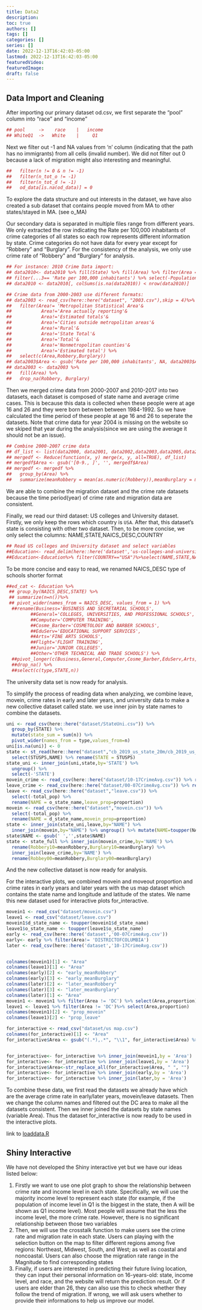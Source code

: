 ```yaml
---
title: Data2
description:
toc: true
authors: []
tags: []
categories: []
series: []
date: 2022-12-13T16:42:03-05:00
lastmod: 2022-12-13T16:42:03-05:00
featuredVideo:
featuredImage:
draft: false
---
```


## Data Import and Cleaning

After importing our primary dataset od.csv, we first separate the "pool" column into "race" and "income"

```r
## pool     ->    race    |   income
## WhiteQ1  ->   White    |     Q1
```

Next we filter out -1 and NA values from 'n' column (indicating that the path has no immigrants) from all cells (invalid number). We did not filter out 0 because a lack of migration might also interesting and meaningful. 

```r
##   filter(n != 0 & n != -1) 
##   filter(n_tot_o != -1) 
##   filter(n_tot_d != -1)
##   od_data[is.na(od_data)] = 0
```


To explore the data structure and out interests in the dataset, we have also created a sub dataset that contains people moved from MA to other states/stayed in MA. (see o_MA)


Our secondary data is separated in multiple files range from different years. We only extracted the row indicating the Rate per 100,000 inhabitants of crime categories of all states so each row represents different information by state. 
Crime categories do not have data for every year except for "Robbery" and "Burglary". For the consistency of the analysis, we only use crime rate of "Robbery" and "Burglary" for analysis. 

```r
## For instance: 2010 Crime Data import:
## data2010<- data2010 %>% fill(State) %>% fill(Area) %>% filter(Area == 'State Total') %>% 
## filter(...3== 'Rate per 100,000 inhabitants') %>% select(-Population,-...3)
## data2010 <- data2010[, colSums(is.na(data2010)) < nrow(data2010)]

## Crime data from 2000-2003 use different formats:
## data2003 <- read_csv(here::here("dataset", "2003.csv"),skip = 4)%>% 
##   filter(Area!= 'Metropolitan Statistical Area'&
##           Area!='Area actually reporting'&
##           Area!='Estimated totals'&
##           Area!='Cities outside metropolitan areas'&
##           Area!='Rural'&
##           Area!='State Total'&
##           Area!='Total'&
##           Area!='Nonmetropolitan counties'&
##           Area!='Estimated total') %>% 
##   select(c(Area,Robbery,Burglary))
## data2003$Area <- gsub('Rate per 100,000 inhabitants', NA, data2003$Area) 
## data2003 <- data2003 %>% 
##   fill(Area) %>%
##   drop_na(Robbery, Burglary)
```

Then we merged crime data from 2000-2007 and 2010-2017 into two datasets, each dataset is composed of state name and average crime cases. This is because this data is collected when these people were at age 16 and 26 and they were born between between 1984-1992. So we have calculated the time period of these people at age 16 and 26 to seperate the datasets. Note that crime data for year 2004 is missing on the website so we skiped that year during the analysis(since we are using the average it should not be an issue).

```r
## Combine 2000-2007 crime data
## df_list <- list(data2000, data2001, data2002,data2003,data2005,data2006,data2007)
## mergedf <- Reduce(function(x, y) merge(x, y, all=TRUE), df_list)
## mergedf$Area <- gsub('[0-9., ]', '', mergedf$Area)
## mergedf <- mergedf %>%
##   group_by(Area) %>%
##   summarize(meanRobbery = mean(as.numeric(Robbery)),meanBurglary = mean(Burglary))
```
We are able to combine the migration dataset and the crime rate datasets because the time period(year) of crime rate and migration data are consistent. 

Finally, we read our third dataset: US colleges and University dataset. Firstly, we only keep the rows which country is  `USA`. After that, this dataset’s state is consisting with other two dataset. Then, to be more concise, we only select the columns: NAME,STATE,NAICS_DESC,COUNTRY

```r
## Read US colleges and University dataset and select variables
##Education<- read_delim(here::here('dataset','us-colleges-and-universities.csv'),delim=';')
##Education<-Education%>% filter(COUNTRY=="USA")%>%select(NAME,STATE,NAICS_DESC,COUNTRY)
```

To be more concise and easy to read, we renamed NAICS_DESC type of schools shorter format
```r
##ed_cat <- Education %>%
 ## group_by(NAICS_DESC,STATE) %>%
 ## summarize(n=n())%>%
 ## pivot_wider(names_from = NAICS_DESC, values_from = 1) %>%
  ##rename(Business='BUSINESS AND SECRETARIAL SCHOOLS',
         ##General='COLLEGES, UNIVERSITIES, AND PROFESSIONAL SCHOOLS',
         ##Computer='COMPUTER TRAINING',
         ##Cosme_Barber='COSMETOLOGY AND BARBER SCHOOLS',
         ##EduServ='EDUCATIONAL SUPPORT SERVICES',
         ##Arts='FINE ARTS SCHOOLS',
         ##Flight='FLIGHT TRAINING',
         ##Junior='JUNIOR COLLEGES',
         ##Other='OTHER TECHNICAL AND TRADE SCHOOLS') %>%
  ##pivot_longer(c(Business,General,Computer,Cosme_Barber,EduServ,Arts,Flight,Junior,Other),names_to = 'type',values_to='value') %>%
  ##drop_na() %>%
  ##select(c(type,STATE,n))
```
The university data set is now ready for analysis.

To simplify the process of reading data when analyzing, we combine leave, movein, crime rates in early and later years, and university data to make a new collective dataset called state. we use inner join by state names to combine the datasets. 

```r
uni <- read_csv(here::here("dataset/StateUni.csv")) %>%
  group_by(STATE) %>%
  mutate(state_sum = sum(n)) %>% 
  pivot_wider(names_from = type,values_from=n)
uni[is.na(uni)] <- 0
state <- st_read(here::here("dataset","cb_2019_us_state_20m/cb_2019_us_state_20m.shp")) %>%
  select(STUSPS,NAME) %>% rename(STATE = STUSPS)
state_uni <- inner_join(uni,state,by='STATE') %>%
  ungroup() %>%
  select(-'STATE')
movein_crime <- read_csv(here::here("dataset/10-17CrimeAvg.csv")) %>% rename(NAME = State)
leave_crime <- read_csv(here::here("dataset/00-07CrimeAvg.csv")) %>% rename(NAME = Area)
leave <- read_csv(here::here("dataset","leave.csv")) %>%
  select(-total_pop) %>%
  rename(NAME = o_state_name,leave_prop=proportion) 
movein <- read_csv(here::here("dataset","movein.csv")) %>%
  select(-total_pop) %>%
  rename(NAME = d_state_name,movein_prop=proportion)
state <- inner_join(state_uni,leave,by="NAME") %>%
  inner_join(movein,by="NAME") %>% ungroup() %>% mutate(NAME=toupper(NAME)) 
state$NAME <- gsub(' ','',state$NAME)
state <- state_full %>% inner_join(movein_crime,by='NAME') %>%
  rename(Robbery10=meanRobbery,Burglary10=meanBurglary) %>%
  inner_join(leave_crime,by='NAME') %>%
  rename(Robbey00=meanRobbery,Burglary00=meanBurglary)

```
And the new collective dataset is now ready for analysis. 

For the interactive plots, we combined movein and moveout proportion and crime rates in early years and later years with the us map dataset which contains the state name and longitude and latitude of the states. We name this new dataset used for interactive plots for_interactive.

```r
movein1 <- read_csv("dataset/movein.csv")
leave1 <- read_csv("dataset/leave.csv")
movein1$d_state_name <- toupper(movein1$d_state_name)
leave1$o_state_name <- toupper(leave1$o_state_name)
early <- read_csv(here::here('dataset','00-07CrimeAvg.csv')) 
early<- early %>% filter(Area!= 'DISTRICTOFCOLUMBIA')
later <- read_csv(here::here('dataset','10-17CrimeAvg.csv'))


colnames(movein1)[1] <- "Area"
colnames(leave1)[1] <- "Area"
colnames(early)[2] <- "early_meanRobbery"
colnames(early)[3] <- "early_meanBurglary"
colnames(later)[2] <- "later_meanRobbery"
colnames(later)[3] <- "later_meanBurglary"
colnames(later)[1] <- "Area"
movein1 <- movein1 %>% filter(Area != 'DC') %>% select(Area,proportion)
leave1 <- leave1 %>% filter(Area != 'DC')%>% select(Area,proportion)
colnames(movein1)[2] <- "prop_movein"
colnames(leave1)[2] <- "prop_leave"

for_interactive <- read_csv("dataset/us map.csv")
colnames(for_interactive)[1] <- "Area"
for_interactive$Area <- gsub("(.*),.*", "\\1", for_interactive$Area) %>% toupper()


for_interactive<- for_interactive %>% inner_join(movein1,by = 'Area')
for_interactive<- for_interactive %>% inner_join(leave1,by = 'Area')
for_interactive$Area<-str_replace_all(for_interactive$Area, " ", "")
for_interactive<- for_interactive %>% inner_join(early,by = 'Area')
for_interactive<- for_interactive %>% inner_join(later,by = 'Area') 

```

To combine these data, we first read the datasets we already have which are the average crime rate in early/later years, movein/leave datasets. Then we change the column names and filtered out the DC area to make all the datasets consistent. Then we inner joined the datasets by state names (variable Area). Thus the dataset for_interactive is now ready to be used in the interactive plots.




link to [loaddata.R](https://rreproduce.netlify.app/loaddata.R)








## Shiny Interactive

We have not developed the Shiny interactive yet but we have our ideas listed below:

1. Firstly we want to use one plot graph to show the relationship between crime rate and income level in each state. Specifically, we will use the majority income level to represent each state (for example, if the population of income level in Q1 is the biggest in the state, then A will be shown as Q1 income level). Most people will assume that the less the income level, the more crime rate. However, there is no significant relationship between those two variables
2. Then, we will use the crosstalk function to make users see the crime rate and migration rate in each state. Users can playing with the selection button on the map to filter different regions among five regions: Northeast, Midwest, South, and West; as well as coastal and noncoastal. Users can also choose the migration rate range in the Magnitude to find corresponding states
3. Finally, if users are interested in predicting their future living location, they can input their personal information on 16-years-old: state, income level, and race, and the website will return the prediction result. 
Or if users are elder than 26, they can also use this to check whether they follow the trend of migration. If wrong, we will ask users whether to provide their informations to help us improve our model.


